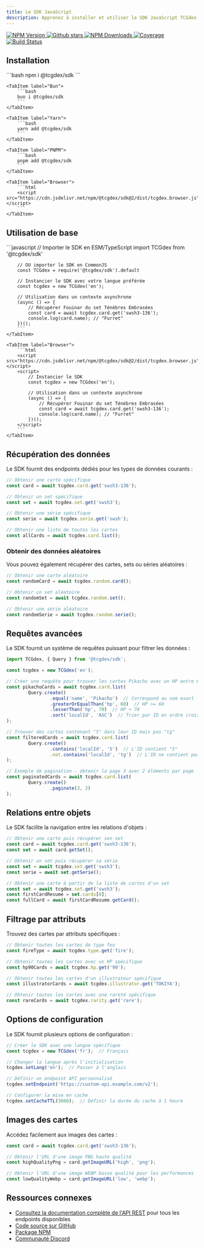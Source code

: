 ```yaml
---
title: Le SDK JavaScript
description: Apprenez à installer et utiliser le SDK JavaScript TCGdex pour accéder aux données du JCC Pokémon
---
```


<p class="flex gap-2 justify-center">
	<a href="http://npmjs.com/@tcgdex/sdk">
		<img src="https://img.shields.io/npm/v/@tcgdex/sdk?style=flat-square" alt="NPM Version" />
	</a>
	<a href="https://github.com/tcgdex/javascript-sdk/stargazers">
		<img src="https://img.shields.io/github/stars/tcgdex/javascript-sdk?style=flat-square" alt="Github stars" />
	</a>
	<a href="http://npmjs.com/@tcgdex/sdk">
		<img src="https://img.shields.io/npm/dm/@tcgdex/sdk?style=flat-square" alt="NPM Downloads" />
	</a>
	<a href="https://app.codecov.io/gh/tcgdex/javascript-sdk/">
		<img src="https://img.shields.io/codecov/c/github/tcgdex/javascript-sdk?style=flat-square&token=FR4BI94N4Q" alt="Coverage" />
	</a>
	<a href="https://github.com/tcgdex/javascript-sdk/actions/workflows/build.yml">
		<img src="https://img.shields.io/github/actions/workflow/status/tcgdex/javascript-sdk/build.yml?style=flat-square" alt="Build Status" />
	</a>
</p>

## Installation

<Tabs syncKey='tool'>
	<TabItem label="NPM">
		```bash
		npm i @tcgdex/sdk
		```
	</TabItem>

	<TabItem label="Bun">
		```bash
		bun i @tcgdex/sdk
		```
	</TabItem>

	<TabItem label="Yarn">
		```bash
		yarn add @tcgdex/sdk
		```
	</TabItem>

	<TabItem label="PNPM">
		```bash
		pnpm add @tcgdex/sdk
		```
	</TabItem>

	<TabItem label="Browser">
		```html
		<script src="https://cdn.jsdelivr.net/npm/@tcgdex/sdk@2/dist/tcgdex.browser.js"></script>
		```
	</TabItem>
</Tabs>

## Utilisation de base

<Tabs syncKey='tool'>
	<TabItem label="Node/Bun">
		```javascript
		// Importer le SDK en ESM/TypeScript
		import TCGdex from '@tcgdex/sdk'

		// OU importer le SDK en CommonJS
		const TCGdex = require('@tcgdex/sdk').default

		// Instancier le SDK avec votre langue préférée
		const tcgdex = new TCGdex('en');

		// Utilisation dans un contexte asynchrone
		(async () => {
			// Récupérer Fouinar du set Ténèbres Embrasées
			const card = await tcgdex.card.get('swsh3-136');
			console.log(card.name); // "Furret"
		})();
		```
	</TabItem>

	<TabItem label="Browser">
		```html
		<script src="https://cdn.jsdelivr.net/npm/@tcgdex/sdk@2/dist/tcgdex.browser.js"></script>
		<script>
			// Instancier le SDK
			const tcgdex = new TCGdex('en');

			// Utilisation dans un contexte asynchrone
			(async () => {
				// Récupérer Fouinar du set Ténèbres Embrasées
				const card = await tcgdex.card.get('swsh3-136');
				console.log(card.name); // "Furret"
			})();
		</script>
		```
	</TabItem>
</Tabs>

## Récupération des données

Le SDK fournit des endpoints dédiés pour les types de données courants :

```javascript
// Obtenir une carte spécifique
const card = await tcgdex.card.get('swsh3-136');

// Obtenir un set spécifique
const set = await tcgdex.set.get('swsh3');

// Obtenir une série spécifique
const serie = await tcgdex.serie.get('swsh');

// Obtenir une liste de toutes les cartes
const allCards = await tcgdex.card.list();
```

### Obtenir des données aléatoires

Vous pouvez également récupérer des cartes, sets ou séries aléatoires :

```javascript
// Obtenir une carte aléatoire
const randomCard = await tcgdex.random.card();

// Obtenir un set aléatoire
const randomSet = await tcgdex.random.set();

// Obtenir une série aléatoire
const randomSerie = await tcgdex.random.serie();
```

## Requêtes avancées

Le SDK fournit un système de requêtes puissant pour filtrer les données :

```javascript
import TCGdex, { Query } from '@tcgdex/sdk';

const tcgdex = new TCGdex('en');

// Créer une requête pour trouver les cartes Pikachu avec un HP entre 60 et 70
const pikachuCards = await tcgdex.card.list(
		Query.create()
				.equal('name', 'Pikachu')  // Correspond au nom exact
				.greaterOrEqualThan('hp', 60)  // HP >= 60
				.lesserThan('hp', 70)  // HP < 70
				.sort('localId', 'ASC')  // Trier par ID en ordre croissant
);

// Trouver des cartes contenant "5" dans leur ID mais pas "tg"
const filteredCards = await tcgdex.card.list(
		Query.create()
				.contains('localId', '5')  // L'ID contient "5"
				.not.contains('localId', 'tg')  // L'ID ne contient pas "tg"
);

// Exemple de pagination - obtenir la page 3 avec 2 éléments par page
const paginatedCards = await tcgdex.card.list(
		Query.create()
				.paginate(3, 2)
);
```

## Relations entre objets

Le SDK facilite la navigation entre les relations d'objets :

```javascript
// Obtenir une carte puis récupérer son set
const card = await tcgdex.card.get('swsh3-136');
const set = await card.getSet();

// Obtenir un set puis récupérer sa série
const set = await tcgdex.set.get('swsh3');
const serie = await set.getSerie();

// Obtenir une carte à partir de la liste de cartes d'un set
const set = await tcgdex.set.get('swsh3');
const firstCardResume = set.cards[0];
const fullCard = await firstCardResume.getCard();
```

## Filtrage par attributs

Trouvez des cartes par attributs spécifiques :

```javascript
// Obtenir toutes les cartes de type feu
const fireType = await tcgdex.type.get('fire');

// Obtenir toutes les cartes avec un HP spécifique
const hp90Cards = await tcgdex.hp.get('90');

// Obtenir toutes les cartes d'un illustrateur spécifique
const illustratorCards = await tcgdex.illustrator.get('TOKIYA');

// Obtenir toutes les cartes avec une rareté spécifique
const rareCards = await tcgdex.rarity.get('rare');
```

## Options de configuration

Le SDK fournit plusieurs options de configuration :

```javascript
// Créer le SDK avec une langue spécifique
const tcgdex = new TCGdex('fr');  // Français

// Changer la langue après l'initialisation
tcgdex.setLang('en');  // Passer à l'anglais

// Définir un endpoint API personnalisé
tcgdex.setEndpoint('https://custom-api.example.com/v2');

// Configurer la mise en cache
tcgdex.setCacheTTL(3600);  // Définir la durée du cache à 1 heure
```

## Images des cartes

Accédez facilement aux images des cartes :

```javascript
const card = await tcgdex.card.get('swsh3-136');

// Obtenir l'URL d'une image PNG haute qualité
const highQualityPng = card.getImageURL('high', 'png');

// Obtenir l'URL d'une image WEBP basse qualité pour les performances
const lowQualityWebp = card.getImageURL('low', 'webp');
```

## Ressources connexes

- [Consultez la documentation complète de l'API REST](/rest) pour tous les endpoints disponibles
- [Code source sur GitHub](https://github.com/tcgdex/javascript-sdk)
- [Package NPM](https://www.npmjs.com/package/@tcgdex/sdk)
- [Communauté Discord](https://discord.gg/peACSRMZ7V)
